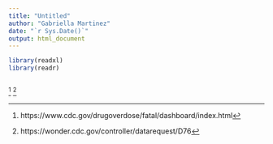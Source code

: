 ```yaml
---
title: "Untitled"
author: "Gabriella Martinez"
date: "`r Sys.Date()`"
output: html_document
---
```


```r
library(readxl)
library(readr)
```

```r

```


^[https://www.cdc.gov/drugoverdose/fatal/dashboard/index.html]
^[https://wonder.cdc.gov/controller/datarequest/D76]
